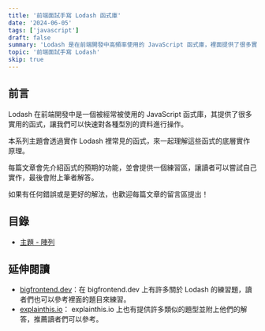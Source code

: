 ```yaml
---
title: '前端面試手寫 Lodash 函式庫'
date: '2024-06-05'
tags: ['javascript']
draft: false
summary: 'Lodash 是在前端開發中高頻率使用的 JavaScript 函式庫，裡面提供了很多實用的函式，讓我們可以快速對各種型別的資料進行操作。'
topic: '前端面試手寫 Lodash'
skip: true
---
```


## 前言

Lodash 在前端開發中是一個被經常被使用的 JavaScript 函式庫，其提供了很多實用的函式，讓我們可以快速對各種型別的資料進行操作。

本系列主題會透過實作 Lodash 裡常見的函式，來一起理解這些函式的底層實作原理。

每篇文章會先介紹函式的預期的功能，並會提供一個練習區，讓讀者可以嘗試自己實作，最後會附上筆者解答。

如果有任何錯誤或是更好的解法，也歡迎每篇文章的留言區提出！

## 目錄

- [主題 - 陣列](/writing/javascript/lodash/array)

## 延伸閱讀

- [bigfrontend.dev](https://bigfrontend.dev/problem?tags=Lodash)：在 bigfrontend.dev 上有許多關於 Lodash 的練習題，讀者們也可以參考裡面的題目來練習。
- [explainthis.io](https://www.explainthis.io/zh-hant/swe/fe-whiteboard)： explainthis.io 上也有提供許多類似的題型並附上他們的解答，推薦讀者們可以參考。
